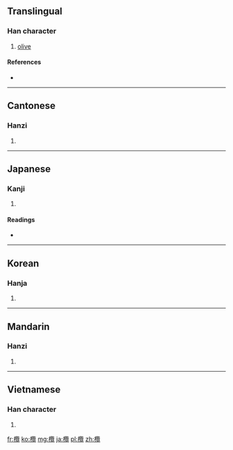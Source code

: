 {{also|榄}}
==Translingual==

===Han character===
{{Han char|rn=75|rad=木|as=21|sn=25|four=4891<sub>6</sub>|canj=木尸田山 (DSWU)}}

# [[olive]]

====References====
* {{Han ref|kx=0564.100|dkj=15964|dj=0953.140|hdz=21326.050|uh=6B16|ud=27414|bh=C656|bd=50774}}

----

==Cantonese==

===Hanzi===
{{yue-hanzi|jyut=|y=laam5|sim=榄}}

# {{defn|Cantonese|sort=木21}}

----

==Japanese==

===Kanji===
{{ja-kanji|grade=|rs=木21}}

# {{defn|Japanese|sort=木21}}

====Readings====
* {{ja-readings|on=[[らん]] (ran)|kun=}}

----

==Korean==

===Hanja===
{{ko-hanja|hangeul=람>남|eumhun=|rv=ram>nam|mr=ram>nam|y=lam>nam}}

# {{defn|Korean|sort=木21}}

----

==Mandarin==

===Hanzi===
{{cmn-hanzi|sim=榄|pin=[[lǎn]] ([[lan3]])|wg=lan<sup>3</sup>}}

# {{defn|Mandarin|sort=木21}}

----

==Vietnamese==

===Han character===
{{vi-hantu|[[lãm]]|rs=木21}}

# {{defn|Vietnamese|sort=木21}}

[[fr:欖]]
[[ko:欖]]
[[mg:欖]]
[[ja:欖]]
[[pl:欖]]
[[zh:欖]]